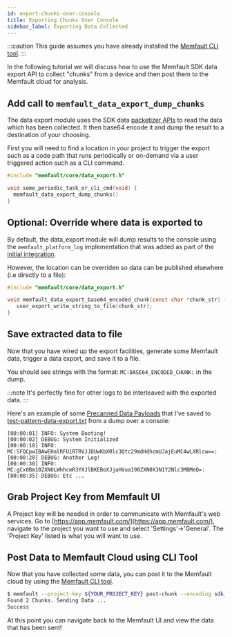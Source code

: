 ```yaml
---
id: export-chunks-over-console
title: Exporting Chunks Over Console
sidebar_label: Exporting Data Collected
---
```


:::caution
This guide assumes you have already installed the
[Memfault CLI tool](/docs/ci/install-memfault-cli).
:::

In the following tutorial we will discuss how to use the Memfault SDK data
export API to collect "chunks" from a device and then post them to the Memfault
cloud for analysis.

## Add call to `memfault_data_export_dump_chunks`

The data export module uses the SDK data
[packetizer APIs](https://mflt.io/data-to-cloud) to read the data which has been
collected. It then base64 encode it and dump the result to a destination of your
choosing.

First you will need to find a location in your project to trigger the export
such as a code path that runs periodically or on-demand via a user triggered
action such as a CLI command.

```c
#include "memfault/core/data_export.h"

void some_periodic_task_or_cli_cmd(void) {
  memfault_data_export_dump_chunks()
}
```

## Optional: Override where data is exported to

By default, the data_export module will dump results to the console using the
`memfault_platform_log` implementation that was added as part of the
[initial integration](/docs/embedded/introduction#getting-started).

However, the location can be overriden so data can be published elsewhere (i.e
directly to a file):

```c
#include "memfault/core/data_export.h"

void memfault_data_export_base64_encoded_chunk(const char *chunk_str) {
   user_export_write_string_to_file(chunk_str);
}
```

## Save extracted data to file

Now that you have wired up the export facilities, generate some Memfault data,
trigger a data export, and save it to a file.

You should see strings with the format: `MC:BASE64_ENCODED_CHUNK:` in the dump.

:::note
It's perfectly fine for other logs to be interleaved with the exported data.
:::

Here's an example of some
[Precanned Data Payloads](/docs/embedded/test-patterns-for-chunks-endpoint) that
I've saved to
[test-pattern-data-export.txt](/downloads/docs/test-patterns-for-chunks-endpoint/test-pattern-data-export.txt)
from a dump over a console:

```
[00:00:01] INFO: System Booting!
[00:00:02] DEBUG: System Initialized
[00:00:10] INFO: MC:SFQCpwIBAwEHalRFU1RTRVJJQUwKbXRlc3Qtc29mdHdhcmUJajEuMC4wLXRlcw==:
[00:00:20] DEBUG: Another Log!
[00:00:30] INFO: MC:gCx0Bm10ZXN0LWhhcmR3YXJlBKEBoXJjaHVua190ZXN0X3N1Y2Nlc3MBMeQ=:
[00:00:35] DEBUG: Etc ...
```

## Grab Project Key from Memfault UI

A Project key will be needed in order to communicate with Memfault's web
services. Go to [https://app.memfault.com/](https://app.memfault.com/), navigate
to the project you want to use and select 'Settings'→'General'. The 'Project
Key' listed is what you will want to use.

## Post Data to Memfault Cloud using CLI Tool

Now that you have collected some data, you can post it to the Memfault cloud by
using the [Memfault CLI tool](/docs/ci/install-memfault-cli).

```bash
$ memfault --project-key ${YOUR_PROJECT_KEY} post-chunk --encoding sdk_data_export test-pattern-data-export.txt
Found 2 Chunks. Sending Data ...
Success
```

At this point you can navigate back to the Memfault UI and view the data that
has been sent!
